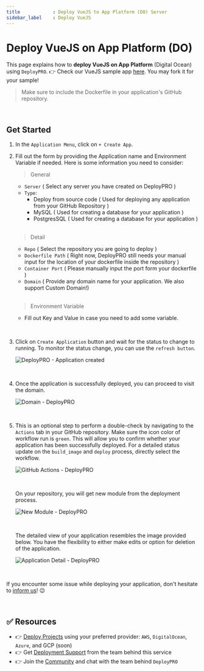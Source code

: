 ```yaml
---
title            : Deploy VueJS to App Platform (DO) Server
sidebar_label    : Deploy VueJS
---
```


# Deploy VueJS on App Platform (DO) 

This page explains how to **deploy VueJS on App Platform** (Digital Ocean) using `DeployPRO`. 👉 Check our VueJS sample app [here](https://github.com/app-generator/deploypro-vue). You may fork it for your sample!

> Make sure to include the Dockerfile in your application's GitHub repository.

<br />

## Get Started

1. In the `Application Menu`, click on `+ Create App`.
2. Fill out the form by providing the Application name and Environment Variable if needed. Here is some information you need to consider:

    > General

    - `Server` ( Select any server you have created on DeployPRO )
    - `Type`:
        - Deploy from source code ( Used for deploying any application from your GitHub Repository )
        - MySQL ( Used for creating a database for your application )
        - PostgresSQL ( Used for creating a database for your application )

    <br />

    > Detail

    - `Repo` ( Select the repository you are going to deploy )
    - `Dockerfile Path` ( Right now, DeployPRO still needs your manual input for the location of your dockerfile inside the repository )
    - `Container Port` ( Please manually input the port form your dockerfile )
    - `Domain` ( Provide any domain name for your application. We also support Custom Domain!)

    <br />

    > Environment Variable

    - Fill out Key and Value in case you need to add some variable.

<br />

3. Click on `Create Application` button and wait for the status to change to running. To monitor the status change, you can use the `refresh button`.

    ![DeployPRO - Application created](https://github.com/app-generator/deploypro-docs/assets/46531367/d3737371-a61f-4810-972f-d7d41a18e740)

<br />

4. Once the application is successfully deployed, you can proceed to visit the domain.

    ![Domain - DeployPRO](https://github.com/app-generator/deploypro-docs/assets/46531367/37d00bf2-2b1c-4a00-bb55-298a72d60bdb)

<br />

5. This is an optional step to perform a double-check by navigating to the `Actions` tab in your GitHub repository. Make sure the icon color of workflow run is `green`. This will allow you to confirm whether your application has been successfully deployed. For a detailed status update on the `build_image` and `deploy` process, directly select the workflow.

    ![GitHub Actions - DeployPRO](https://github.com/app-generator/deploypro-docs/assets/46531367/50166cb6-2956-44ec-9f59-a7a7308f0caf)

    <br />

    On your repository, you will get new module from the deployment process.

    ![New Module - DeployPRO](https://github.com/app-generator/deploypro-docs/assets/46531367/7c2b62ac-7df9-48a2-b1a6-455c6cc216de)

    <br />

    The detailed view of your application resembles the image provided below. You have the flexibility to either make edits or option for deletion of the application.

    ![Application Detail - DeployPRO](https://github-production-user-asset-6210df.s3.amazonaws.com/46531367/263147428-c14f6927-cb6c-457c-a243-2308b217ca7e.png)

    <br />
    
If you encounter some issue while deploying your application, don't hesitate to [inform us](https://discord.gg/qQhjQZhnur)! 😉

<br />

## ✅ Resources

- 👉 [Deploy Projects](https://deploypro.dev/) using your preferred provider: `AWS`, `DigitalOcean`, `Azure`, and GCP (soon)
- 👉 Get [Deployment Support](https://deploypro.dev/support/) from the team behind this service
- 👉 Join the [Community](https://discord.gg/qQhjQZhnur) and chat with the team behind `DeployPRO`